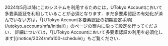 <div class="box">
2024年5月以降にこのシステムを利用するためには，UTokyo Accountにおいて多要素認証を利用していることが必須となります．まだ多要素認証の有効化が済んでいない方は，「[UTokyo Account多要素認証の初期設定手順](/utokyo_account/mfa/initial/)」のページの案内に沿って設定を行ってください．
詳細については，「[UTokyo Accountにおいて多要素認証の利用を必須化します](/notice/2024/mfa100-schedule)」もご覧ください．
</div>
